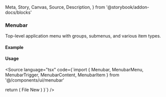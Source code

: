   Meta,
  Story,
  Canvas,
  Source,
  Description,
} from '@storybook/addon-docs/blocks'

<Meta of={MenubarStories} />

### Menubar

Top-level application menu with groups, submenus, and various item types.

#### Example

<Canvas>
  <Story of={MenubarStories.AppMenu} />
</Canvas>

#### Usage

<Source language="tsx" code={`import {
  Menubar, MenubarMenu, MenubarTrigger, MenubarContent, MenubarItem
} from '@/components/ui/menubar'

  return (
    <Menubar>
      <MenubarMenu>
        <MenubarTrigger>File</MenubarTrigger>
        <MenubarContent>
          <MenubarItem>New</MenubarItem>
        </MenubarContent>
      </MenubarMenu>
    </Menubar>
  )
}`} />
